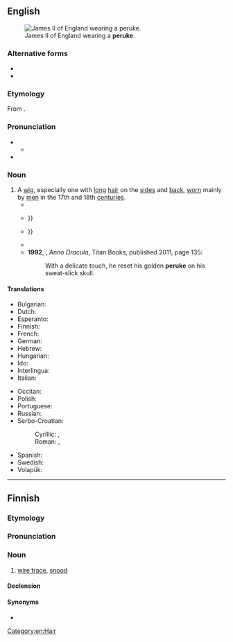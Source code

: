 {{also|perukę}}
==English==
[[Image:James_II_of_England.jpg|thumb|right|James II of England wearing a '''peruke'''.]]

===Alternative forms===
* {{l|en|perruque}}
* {{l|en|peruque}}

===Etymology===
From {{der|en|fr|perruque}}.

===Pronunciation===
* {{IPA|en|/pəˈɹuːk/}}
** {{audio|en|LL-Q1860 (eng)-Vealhurl-peruke.wav|Audio (UK)}}
* {{rhymes|en|uːk|s=2}}

===Noun===
{{en-noun}}

# A [[wig#Noun|wig]], especially one with [[long#Adjective|long]] [[hair]] on the [[side#Noun|sides]] and [[back#Noun|back]], [[wear#Verb|worn]] mainly by [[man#Noun|men]] in the 17th and 18th [[century|centuries]].
#* {{RQ:Walpole Painting in England|volume=Engravers|chapter=Mr. [[w:John Smith (engraver)|JOHN SMITH]]|page=105|passage=To poſterity perhaps his prints vvill carry an idea of ſomething burleſque; '''perukes''' of outrageous length flovving over ſuits of armour compoſe vvonderfull habits.}}
#* {{RQ:Byron Don Juan|canto=I|stanza=CCXIII|page=109|passage=But now at thirty years my hair is gray— / (I wonder what it will be like at forty? / I thought of a '''peruke''' the other day) {{...}}}}
#* {{RQ:Southey Doctor|volume=I|chaptername=Ante-preface|pages=35–36|pageref=36|passage=Let the long '''peruke''' succeed the godly cropt hair; the cravat, the ruff; {{...}}}}
#* {{quote-book|en|author={{w|J.G. Ballard}}|chapter=19|title={{w|The Unlimited Dream Company}}|year=1979|passage= Every chair was filled, the line of assistants working like conjurors at the bizarre hairstyles, a splendid confusion of feathers and flared '''perukes''', wings of back-brushed hair, like the plumage of an aviary.}}
#* '''1992''', {{w|Kim Newman}}, ''Anno Dracula'', Titan Books, published 2011, page 135:
#*: With a delicate touch, he reset his golden '''peruke''' on his sweat-slick skull.

====Translations====
{{trans-top|wig}}
* Bulgarian: {{t|bg|дълга перука|f}}
* Dutch: {{t+|nl|pruik}}
* Esperanto: {{t|eo|peruko}}
* Finnish: {{t+|fi|peruukki}}
* French: {{t+|fr|perruque|f}}
* German: {{t+|de|Perücke|f}}
* Hebrew: {{t+|he|פאה|f}}
* Hungarian: {{t+|hu|paróka}}
* Ido: {{t+|io|peruko}}
* Interlingua: {{t|ia|perrucca}}
* Italian: {{t+|it|parrucca}}
{{trans-mid}}
* Occitan: {{t|oc|perruca}}
* Polish: {{t+|pl|peruka}}
* Portuguese: {{t+|pt|peruca|f}}
* Russian: {{t+|ru|пари́к|m}}
* Serbo-Croatian:
*: Cyrillic: {{t|sh|перика|f}}, {{t|sh|власуља|f}}
*: Roman: {{t+|sh|perika|f}}, {{t+|sh|vlasulja|f}}
* Spanish: {{t+|es|peluca}}
* Swedish: {{t+|sv|peruk|c}}
* Volapük: {{t|vo|peluk}}
{{trans-bottom}}

[[Category:en:Hair]]

----

==Finnish==

===Etymology===
{{suffix|fi|peru|ke}}

===Pronunciation===
{{fi-p|*}}

===Noun===
{{fi-noun}}

# {{lb|fi|fishing}} [[wire trace]], [[snood]]

====Declension====
{{fi-decl-hame|peru|k|kk|a}}

====Synonyms====
* {{l|fi|tapsi}}